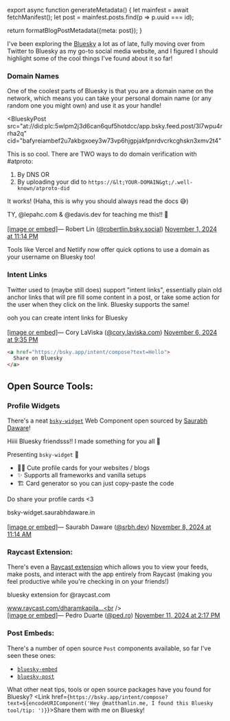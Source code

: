 

export async function generateMetadata() {
  let mainfest = await fetchManifest();
  let post = mainfest.posts.find(p => p.uuid === id);

  return formatBlogPostMetadata({meta: post});
}

<BlogPage id={id}>

I've been exploring the [Bluesky](https://bsky.social/about) a lot as of late, fully moving over from Twitter to Bluesky as my go-to social media website, and I figured I should highlight some of the cool things I've found about it so far!

### Domain Names

One of the coolest parts of Bluesky is that you are a domain name on the network, which means you can take your personal domain name (or any random one you might own) and use it as your handle!

<BlueskyPost
  src="at://did:plc:5wlpm2j3d6can6quf5hotdcc/app.bsky.feed.post/3l7wpu4rrha2q"
  cid="bafyreiambef2u7akbgxoey3w73vp6hjgpjakfpnrdvcrkcghskn3xmv2t4"
>

This is so cool.  There are TWO ways to do domain verification with #atproto:

1. By DNS
OR
2. By uploading your did to `https://&lt;YOUR-DOMAIN&gt;/.well-known/atproto-did`

It works! (Haha, this is why you should always read the docs 😅)

TY, @lepahc.com &amp; @edavis.dev for teaching me this!! 🙏<br /><br /><a href="https://bsky.app/profile/did:plc:5wlpm2j3d6can6quf5hotdcc/post/3l7wpu4rrha2q?ref_src=embed">[image or embed]</a>&mdash; Robert Lin (<a href="https://bsky.app/profile/did:plc:5wlpm2j3d6can6quf5hotdcc?ref_src=embed">@robertlin.bsky.social</a>) <a href="https://bsky.app/profile/did:plc:5wlpm2j3d6can6quf5hotdcc/post/3l7wpu4rrha2q?ref_src=embed">November 1, 2024 at 11:14 PM</a>

</BlueskyPost>

Tools like Vercel and Netlify now offer quick options to use a domain as your username on Bluesky too!

### Intent Links

Twitter used to (maybe still does) support "intent links", essentially plain old anchor links that will pre fill some content in a post, or take some action for the user when they click on the link. Bluesky supports the same!

<BlueskyPost src="at://did:plc:qkk4yywvh3b3qfdr4uhq3ub4/app.bsky.feed.post/3lad7ydpx2j2j" cid="bafyreicfn7u66t3apitsqd7bqs27brx4sfaas3gcxpqytphadokwqnluly">

ooh you can create intent links for Bluesky<br /><br /><a href="https://bsky.app/profile/did:plc:qkk4yywvh3b3qfdr4uhq3ub4/post/3lad7ydpx2j2j?ref_src=embed">[image or embed]</a>&mdash; Cory LaViska (<a href="https://bsky.app/profile/did:plc:qkk4yywvh3b3qfdr4uhq3ub4?ref_src=embed">@cory.laviska.com</a>) <a href="https://bsky.app/profile/did:plc:qkk4yywvh3b3qfdr4uhq3ub4/post/3lad7ydpx2j2j?ref_src=embed">November 6, 2024 at 9:35 PM</a>

</BlueskyPost>

```html
<a href="https://bsky.app/intent/compose?text=Hello">
  Share on Bluesky
</a>
```

## Open Source Tools:

### Profile Widgets

There's a neat [`bsky-widget`](https://bsky-widget.srbh.dev/) Web Component open sourced by [Saurabh Daware](https://bsky.app/profile/srbh.dev)!

<BlueskyPost src="at://did:plc:g2rca6xid75i3xwcifm5cphp/app.bsky.feed.post/3lah67bbttn2t" cid="bafyreic4lxw2rac5aqz3owtk6tk3zpgp6fuq7sibab7djqrdskobkvns24">

Hiiii Bluesky friendsss!! I made something for you all 🤗

Presenting `bsky-widget` 🦋

- 💅🏼 Cute profile cards for your websites / blogs
- ✨ Supports all frameworks and vanilla setups
- 🏗️ Card generator so you can just copy-paste the code

Do share your profile cards &lt;3

bsky-widget.saurabhdaware.in<br /><br /><a href="https://bsky.app/profile/did:plc:g2rca6xid75i3xwcifm5cphp/post/3lah67bbttn2t?ref_src=embed">[image or embed]</a>&mdash; Saurabh Daware (<a href="https://bsky.app/profile/did:plc:g2rca6xid75i3xwcifm5cphp?ref_src=embed">@srbh.dev</a>) <a href="https://bsky.app/profile/did:plc:g2rca6xid75i3xwcifm5cphp/post/3lah67bbttn2t?ref_src=embed">November 8, 2024 at 11:14 AM</a>

</BlueskyPost>

### Raycast Extension:

There's even a [Raycast extension](https://www.raycast.com/dharamkapila/bluesky) which allows you to view your feeds, make posts, and interact with the app entirely from Raycast (making you feel productive while you're checking in on your friends!)

<BlueskyPost src="at://did:plc:iajrasi3btaj5j4fidztqmao/app.bsky.feed.post/3laozswp32s22" cid="bafyreidprdjm4rx4iobfcqx572pckpsxejegkfres3lbmtnsbcrpwg2fw4">

bluesky extension for @raycast.com 

www.raycast.com/dharamkapila...<br /><br /><a href="https://bsky.app/profile/did:plc:iajrasi3btaj5j4fidztqmao/post/3laozswp32s22?ref_src=embed">[image or embed]</a>&mdash; Pedro Duarte (<a href="https://bsky.app/profile/did:plc:iajrasi3btaj5j4fidztqmao?ref_src=embed">@ped.ro</a>) <a href="https://bsky.app/profile/did:plc:iajrasi3btaj5j4fidztqmao/post/3laozswp32s22?ref_src=embed">November 11, 2024 at 2:17 PM</a>

</BlueskyPost>

### Post Embeds:

There's a number of open source `Post` components available, so far I've seen these ones:

- [`bluesky-embed`](https://github.com/mary-ext/bluesky-embed)
- [`bluesky-post`](https://darn.es/bluesky-post-web-component/)

What other neat tips, tools or open source packages have you found for Bluesky? <Link href={`https://bsky.app/intent/compose?text=${encodeURIComponent('Hey @matthamlin.me, I found this Bluesky tool/tip: ')}`}>Share them with me on Bluesky!</Link>


</BlogPage>
